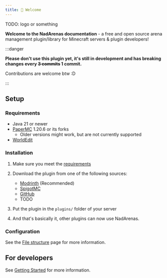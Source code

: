 ```yaml
---
title: 👋 Welcome
---
```



TODO: logo or something

**Welcome to the NadArenas documentation** - a free and open source arena management plugin/library for Minecraft servers & plugin developers!

:::danger

**Please don't use this plugin yet, it's still in development and has breaking changes every ~~3 commits~~ 1 commit.**

Contributions are welcome btw :D

:::

## Setup

### Requirements

- Java 21 or newer
- [PaperMC](https://papermc.io/downloads) 1.20.6 or its forks
    - Older versions might work, but are not currently supported
- [WorldEdit](https://modrinth.com/plugin/worldedit/versions?l=bukkit)

### Installation

<Steps>

1. Make sure you meet the [requirements](#requirements)

2. Download the plugin from one of the following sources:
    - [Modrinth](#) (Recommended)
    - [SpigotMC](#)
    - [GitHub](https://github.com/Nadwey/NadArenas/releases)
    - TODO

3. Put the plugin in the `plugins/` folder of your server

4. And that's basically it, other plugins can now use NadArenas.

</Steps>

### Configuration

See the [File structure](/configuration/file-structure) page for more information.

## For developers

See [Getting Started](/developers/getting-started) for more information.